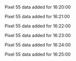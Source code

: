 Pixel 55 data added for 16:20:00

Pixel 55 data added for 16:21:00

Pixel 55 data added for 16:22:00

Pixel 55 data added for 16:23:00

Pixel 55 data added for 16:24:00

Pixel 55 data added for 16:25:00

